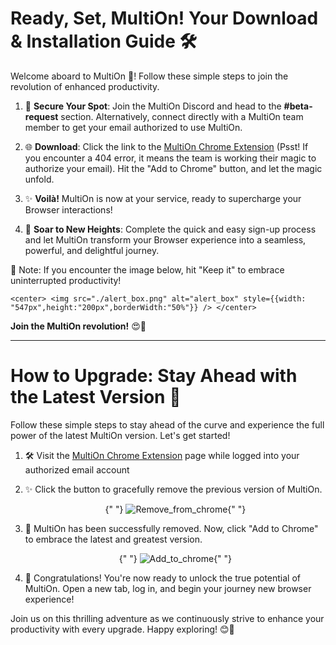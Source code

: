 # Ready, Set, MultiOn! Your Download & Installation Guide 🛠️

Welcome aboard to MultiOn 🎉! Follow these simple steps to join the revolution of enhanced productivity.

1. 📨 **Secure Your Spot**: Join the MultiOn Discord and head to the **#beta-request** section. Alternatively, connect directly with a MultiOn team member to get your email authorized to use MultiOn.

2. 🌐 **Download**: Click the link to the [MultiOn Chrome Extension](https://chrome.google.com/webstore/detail/multi%C2%B7on/ddmjhdbknfidiopmbaceghhhbgbpenmm) (Psst! If you encounter a 404 error, it means the team is working their magic to authorize your email). Hit the "Add to Chrome" button, and let the magic unfold.

4. ✨ **Voilà!** MultiOn is now at your service, ready to supercharge your Browser interactions!

5. 🌈 **Soar to New Heights**: Complete the quick and easy sign-up process and let MultiOn transform your Browser experience into a seamless, powerful, and delightful journey.

🔔 Note: If you encounter the image below, hit "Keep it" to embrace uninterrupted productivity!

    <center> <img src="./alert_box.png" alt="alert_box" style={{width: "547px",height:"200px",borderWidth:"50%"}} /> </center>

**Join the MultiOn revolution!** 😍🚀

---

# How to Upgrade: Stay Ahead with the Latest Version 🚀

Follow these simple steps to stay ahead of the curve and experience the full power of the latest MultiOn version. Let's get started!

1. 🛠️ Visit the [MultiOn Chrome Extension](https://chrome.google.com/webstore/detail/multi%C2%B7on/ddmjhdbknfidiopmbaceghhhbgbpenmm) page while logged into your authorized email account

2. ✨ Click the button to gracefully remove the previous version of MultiOn. 

   <center>
     {" "}
     <img
       src="./Remove_from_chrome.png"
       alt="Remove_from_chrome"
       style={{ width: "147px", height: "42px", borderWidth: "50%" }}
     />{" "}
   </center>

3. 🚀 MultiOn has been successfully removed. Now, click "Add to Chrome" to embrace the latest and greatest version.

   <center>
     {" "}
     <img
       src="./Add_to_chrome.png"
       alt="Add_to_chrome"
       style={{ width: "147px", height: "36px", borderWidth: "50%" }}
     />{" "}
   </center>

4. 🌟 Congratulations! You're now ready to unlock the true potential of MultiOn. Open a new tab, log in, and begin your journey new browser experience!

Join us on this thrilling adventure as we continuously strive to enhance your productivity with every upgrade. Happy exploring! 😊🚀

